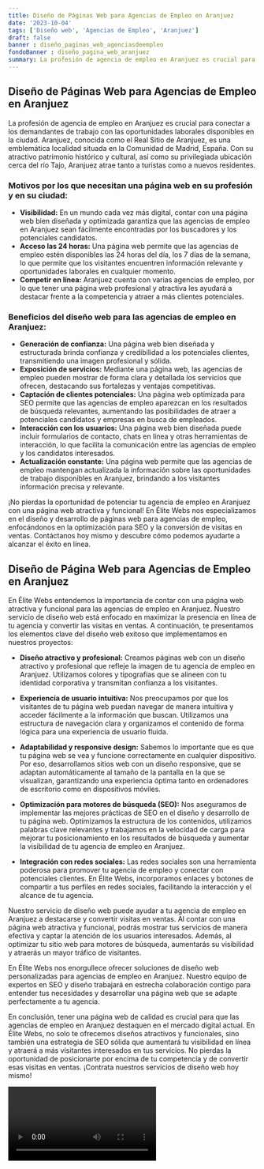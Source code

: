 ```yaml
---
title: Diseño de Páginas Web para Agencias de Empleo en Aranjuez
date: '2023-10-04'
tags: ['Diseño web', 'Agencias de Empleo', 'Aranjuez']
draft: false
banner : diseño_paginas_web_agenciasdeempleo
fondoBanner : diseño_pagina_web_aranjuez
summary: La profesión de agencia de empleo en Aranjuez es crucial para conectar a los demandantes de trabajo con las oportunidades laborales disponibles en la ciudad. Aranjuez, conocida como el Real Sitio de Aranjuez, es una emblemática localidad situada en la Comunidad de Madrid, España. Con su atractivo patrimonio histórico y cultural, así como su privilegiada ubicación cerca del río Tajo, Aranjuez atrae tanto a turistas como a nuevos residentes.
---
```


## Diseño de Páginas Web para Agencias de Empleo en Aranjuez

La profesión de agencia de empleo en Aranjuez es crucial para conectar a los demandantes de trabajo con las oportunidades laborales disponibles en la ciudad. Aranjuez, conocida como el Real Sitio de Aranjuez, es una emblemática localidad situada en la Comunidad de Madrid, España. Con su atractivo patrimonio histórico y cultural, así como su privilegiada ubicación cerca del río Tajo, Aranjuez atrae tanto a turistas como a nuevos residentes.

### Motivos por los que necesitan una página web en su profesión y en su ciudad:

- **Visibilidad:** En un mundo cada vez más digital, contar con una página web bien diseñada y optimizada garantiza que las agencias de empleo en Aranjuez sean fácilmente encontradas por los buscadores y los potenciales candidatos.
- **Acceso las 24 horas:** Una página web permite que las agencias de empleo estén disponibles las 24 horas del día, los 7 días de la semana, lo que permite que los visitantes encuentren información relevante y oportunidades laborales en cualquier momento.
- **Competir en línea:** Aranjuez cuenta con varias agencias de empleo, por lo que tener una página web profesional y atractiva les ayudará a destacar frente a la competencia y atraer a más clientes potenciales.

### Beneficios del diseño web para las agencias de empleo en Aranjuez:

- **Generación de confianza:** Una página web bien diseñada y estructurada brinda confianza y credibilidad a los potenciales clientes, transmitiendo una imagen profesional y sólida.
- **Exposición de servicios:** Mediante una página web, las agencias de empleo pueden mostrar de forma clara y detallada los servicios que ofrecen, destacando sus fortalezas y ventajas competitivas.
- **Captación de clientes potenciales:** Una página web optimizada para SEO permite que las agencias de empleo aparezcan en los resultados de búsqueda relevantes, aumentando las posibilidades de atraer a potenciales candidatos y empresas en busca de empleados.
- **Interacción con los usuarios:** Una página web bien diseñada puede incluir formularios de contacto, chats en línea y otras herramientas de interacción, lo que facilita la comunicación entre las agencias de empleo y los candidatos interesados.
- **Actualización constante:** Una página web permite que las agencias de empleo mantengan actualizada la información sobre las oportunidades de trabajo disponibles en Aranjuez, brindando a los visitantes información precisa y relevante.

¡No pierdas la oportunidad de potenciar tu agencia de empleo en Aranjuez con una página web atractiva y funcional! En Élite Webs nos especializamos en el diseño y desarrollo de páginas web para agencias de empleo, enfocándonos en la optimización para SEO y la conversión de visitas en ventas. Contáctanos hoy mismo y descubre cómo podemos ayudarte a alcanzar el éxito en línea.

<GifSeo />

<Cta />

## Diseño de Página Web para Agencias de Empleo en Aranjuez

En Élite Webs entendemos la importancia de contar con una página web atractiva y funcional para las agencias de empleo en Aranjuez. Nuestro servicio de diseño web está enfocado en maximizar la presencia en línea de tu agencia y convertir las visitas en ventas. A continuación, te presentamos los elementos clave del diseño web exitoso que implementamos en nuestros proyectos:

- **Diseño atractivo y profesional:** Creamos páginas web con un diseño atractivo y profesional que refleje la imagen de tu agencia de empleo en Aranjuez. Utilizamos colores y tipografías que se alineen con tu identidad corporativa y transmitan confianza a los visitantes.

- **Experiencia de usuario intuitiva:** Nos preocupamos por que los visitantes de tu página web puedan navegar de manera intuitiva y acceder fácilmente a la información que buscan. Utilizamos una estructura de navegación clara y organizamos el contenido de forma lógica para una experiencia de usuario fluida.

- **Adaptabilidad y responsive design:** Sabemos lo importante que es que tu página web se vea y funcione correctamente en cualquier dispositivo. Por eso, desarrollamos sitios web con un diseño responsive, que se adaptan automáticamente al tamaño de la pantalla en la que se visualizan, garantizando una experiencia óptima tanto en ordenadores de escritorio como en dispositivos móviles.

- **Optimización para motores de búsqueda (SEO):** Nos aseguramos de implementar las mejores prácticas de SEO en el diseño y desarrollo de tu página web. Optimizamos la estructura de los contenidos, utilizamos palabras clave relevantes y trabajamos en la velocidad de carga para mejorar tu posicionamiento en los resultados de búsqueda y aumentar la visibilidad de tu agencia de empleo en Aranjuez.

- **Integración con redes sociales:** Las redes sociales son una herramienta poderosa para promover tu agencia de empleo y conectar con potenciales clientes. En Élite Webs, incorporamos enlaces y botones de compartir a tus perfiles en redes sociales, facilitando la interacción y el alcance de tu agencia.

Nuestro servicio de diseño web puede ayudar a tu agencia de empleo en Aranjuez a destacarse y convertir visitas en ventas. Al contar con una página web atractiva y funcional, podrás mostrar tus servicios de manera efectiva y captar la atención de los usuarios interesados. Además, al optimizar tu sitio web para motores de búsqueda, aumentarás su visibilidad y atraerás un mayor tráfico de visitantes.

En Élite Webs nos enorgullece ofrecer soluciones de diseño web personalizadas para agencias de empleo en Aranjuez. Nuestro equipo de expertos en SEO y diseño trabajará en estrecha colaboración contigo para entender tus necesidades y desarrollar una página web que se adapte perfectamente a tu agencia.

En conclusión, tener una página web de calidad es crucial para que las agencias de empleo en Aranjuez destaquen en el mercado digital actual. En Élite Webs, no solo te ofrecemos diseños atractivos y funcionales, sino también una estrategia de SEO sólida que aumentará tu visibilidad en línea y atraerá a más visitantes interesados en tus servicios. No pierdas la oportunidad de posicionarte por encima de tu competencia y de convertir esas visitas en ventas. ¡Contrata nuestros servicios de diseño web hoy mismo!

<Video />

<CtaBot job='Agencias de Empleo' city='Aranjuez'/>

<Gmaps query='Aranjuez+españa+maps' />